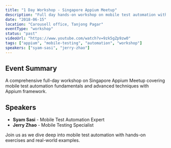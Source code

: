```yaml
---
title: "1 Day Workshop - Singapore Appium Meetup"
description: "Full day hands-on workshop on mobile test automation with Appium"
date: "2018-06-15"
location: "Carousell office, Tanjong Pagar"
eventType: "workshop"
status: "past"
videoUrl: "https://www.youtube.com/watch?v=9zk5gZp9zw0"
tags: ["appium", "mobile-testing", "automation", "workshop"]
speakers: ["syam-sasi", "jerry-zhao"]
---
```


## Event Summary

A comprehensive full-day workshop on Singapore Appium Meetup covering mobile test automation fundamentals and advanced techniques with Appium framework.

## Speakers

- **Syam Sasi** - Mobile Test Automation Expert
- **Jerry Zhao** - Mobile Testing Specialist

Join us as we dive deep into mobile test automation with hands-on exercises and real-world examples.
